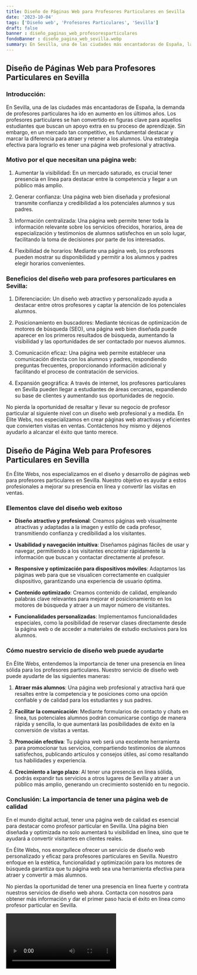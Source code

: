 ```yaml
---
title: Diseño de Páginas Web para Profesores Particulares en Sevilla
date: '2023-10-04'
tags: ['Diseño web', 'Profesores Particulares', 'Sevilla']
draft: false
banner : diseño_paginas_web_profesoresparticulares
fondoBanner : diseño_pagina_web_sevilla.webp
summary: En Sevilla, una de las ciudades más encantadoras de España, la demanda de profesores particulares ha ido en aumento en los últimos años. Los profesores particulares se han convertido en figuras clave para aquellos estudiantes que buscan un apoyo extra en su proceso de aprendizaje. Sin embargo, en un mercado tan competitivo, es fundamental destacar y marcar la diferencia para atraer y retener a los alumnos. Una estrategia efectiva para lograrlo es tener una página web profesional y atractiva.
---
```


## Diseño de Páginas Web para Profesores Particulares en Sevilla

### Introducción:

En Sevilla, una de las ciudades más encantadoras de España, la demanda de profesores particulares ha ido en aumento en los últimos años. Los profesores particulares se han convertido en figuras clave para aquellos estudiantes que buscan un apoyo extra en su proceso de aprendizaje. Sin embargo, en un mercado tan competitivo, es fundamental destacar y marcar la diferencia para atraer y retener a los alumnos. Una estrategia efectiva para lograrlo es tener una página web profesional y atractiva.

### Motivo por el que necesitan una página web:

1. Aumentar la visibilidad: En un mercado saturado, es crucial tener presencia en línea para destacar entre la competencia y llegar a un público más amplio.

2. Generar confianza: Una página web bien diseñada y profesional transmite confianza y credibilidad a los potenciales alumnos y sus padres.

3. Información centralizada: Una página web permite tener toda la información relevante sobre los servicios ofrecidos, horarios, área de especialización y testimonios de alumnos satisfechos en un solo lugar, facilitando la toma de decisiones por parte de los interesados.

4. Flexibilidad de horarios: Mediante una página web, los profesores pueden mostrar su disponibilidad y permitir a los alumnos y padres elegir horarios convenientes.

### Beneficios del diseño web para profesores particulares en Sevilla:

1. Diferenciación: Un diseño web atractivo y personalizado ayuda a destacar entre otros profesores y captar la atención de los potenciales alumnos.

2. Posicionamiento en buscadores: Mediante técnicas de optimización de motores de búsqueda (SEO), una página web bien diseñada puede aparecer en los primeros resultados de búsqueda, aumentando la visibilidad y las oportunidades de ser contactado por nuevos alumnos.

3. Comunicación eficaz: Una página web permite establecer una comunicación directa con los alumnos y padres, respondiendo preguntas frecuentes, proporcionando información adicional y facilitando el proceso de contratación de servicios.

4. Expansión geográfica: A través de internet, los profesores particulares en Sevilla pueden llegar a estudiantes de áreas cercanas, expandiendo su base de clientes y aumentando sus oportunidades de negocio.

No pierda la oportunidad de resaltar y llevar su negocio de profesor particular al siguiente nivel con un diseño web profesional y a medida. En Élite Webs, nos especializamos en crear páginas web atractivas y eficientes que convierten visitas en ventas. Contáctenos hoy mismo y déjenos ayudarlo a alcanzar el éxito que tanto merece.

<GifSeo />

<Cta />

## Diseño de Página Web para Profesores Particulares en Sevilla

En Élite Webs, nos especializamos en el diseño y desarrollo de páginas web para profesores particulares en Sevilla. Nuestro objetivo es ayudar a estos profesionales a mejorar su presencia en línea y convertir las visitas en ventas.

### Elementos clave del diseño web exitoso

- **Diseño atractivo y profesional**: Creamos páginas web visualmente atractivas y adaptadas a la imagen y estilo de cada profesor, transmitiendo confianza y credibilidad a los visitantes.

- **Usabilidad y navegación intuitiva**: Diseñamos páginas fáciles de usar y navegar, permitiendo a los visitantes encontrar rápidamente la información que buscan y contactar directamente al profesor.

- **Responsive y optimización para dispositivos móviles**: Adaptamos las páginas web para que se visualicen correctamente en cualquier dispositivo, garantizando una experiencia de usuario óptima.

- **Contenido optimizado**: Creamos contenido de calidad, empleando palabras clave relevantes para mejorar el posicionamiento en los motores de búsqueda y atraer a un mayor número de visitantes.

- **Funcionalidades personalizadas**: Implementamos funcionalidades especiales, como la posibilidad de reservar clases directamente desde la página web o de acceder a materiales de estudio exclusivos para los alumnos.

### Cómo nuestro servicio de diseño web puede ayudarte

En Élite Webs, entendemos la importancia de tener una presencia en línea sólida para los profesores particulares. Nuestro servicio de diseño web puede ayudarte de las siguientes maneras:

1. **Atraer más alumnos**: Una página web profesional y atractiva hará que resaltes entre la competencia y te posiciones como una opción confiable y de calidad para los estudiantes y sus padres.

2. **Facilitar la comunicación**: Mediante formularios de contacto y chats en línea, tus potenciales alumnos podrán comunicarse contigo de manera rápida y sencilla, lo que aumentará las posibilidades de éxito en la conversión de visitas a ventas.

3. **Promoción efectiva**: Tu página web será una excelente herramienta para promocionar tus servicios, compartiendo testimonios de alumnos satisfechos, publicando artículos y consejos útiles, así como resaltando tus habilidades y experiencia.

4. **Crecimiento a largo plazo**: Al tener una presencia en línea sólida, podrás expandir tus servicios a otros lugares de Sevilla y atraer a un público más amplio, generando un crecimiento sostenido en tu negocio.

### Conclusión: La importancia de tener una página web de calidad

En el mundo digital actual, tener una página web de calidad es esencial para destacar como profesor particular en Sevilla. Una página bien diseñada y optimizada no solo aumentará tu visibilidad en línea, sino que te ayudará a convertir visitantes en clientes reales.

En Élite Webs, nos enorgullece ofrecer un servicio de diseño web personalizado y eficaz para profesores particulares en Sevilla. Nuestro enfoque en la estética, funcionalidad y optimización para los motores de búsqueda garantiza que tu página web sea una herramienta efectiva para atraer y convertir a más alumnos.

No pierdas la oportunidad de tener una presencia en línea fuerte y contrata nuestros servicios de diseño web ahora. Contacta con nosotros para obtener más información y dar el primer paso hacia el éxito en línea como profesor particular en Sevilla.

<Video />

<CtaBot job='Profesores Particulares' city='Sevilla'/>

<Gmaps query='Sevilla+españa+maps' />